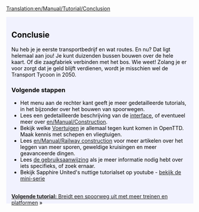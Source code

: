 [[Translation:en/Manual/Tutorial/Conclusion]]
{{nl/Vertaling|en/Manual/Tutorial/Buses|95}}

{{en/Tabs|5|5
|nl/Manual/Tutorial/Tutorial|1. Starten<!--
-->|nl/Manual/Tutorial/Bussen|2. Bussen<!--
-->|nl/Manual/Tutorial/Treinen|3. Treinen<!--
-->|nl/Manual/Tutorial/Vliegtuigen|4. Vliegtuigen<!--
-->|nl/Manual/Tutorial/Conclusie|5. Conclusie}}
<div style="padding:.5em 1em 1em 1em; border-top:none; background-color:#f1f2fe; color:#000;">
{{nl/Manual/Tutorial/Tutorial}}
==Conclusie==
Nu heb je je eerste transportbedrijf en wat routes. En nu? Dat ligt helemaal aan jou! Je kunt duizenden bussen bouwen over de hele kaart. Of die zaagfabriek verbinden met het bos. Wie weet! Zolang je er voor zorgt dat je geld blijft verdienen, wordt je misschien wel de Transport Tycoon in 2050.

===Volgende stappen===
* Het menu aan de rechter kant geeft je meer gedetailleerde tutorials, in het bijzonder over het bouwen van spoorwegen.
* Lees een gedetailleerde beschrijving van de [[en/Manual/Game interface|interface]], of eventueel meer over [[en/Manual/Construction]].
* Bekijk welke [[nl/Manual/Voertuigen|Voertuigen]] je allemaal tegen kunt komen in OpenTTD. Maak kennis met schepen en vliegtuigen.
* Lees [[en/Manual/Railway construction]] voor meer artikelen over het leggen van meer sporen, geweldige kruisingen en meer geavanceerde dingen.
* Lees [[en/Manual/Main Page|de gebruiksaanwijzing]] als je meer informatie nodig hebt over iets specifieks, of zoek ernaar.
* Bekijk Sapphire United's nuttige tutorialset op youtube - [http://www.youtube.com/watch?v=KAriYewKvj8&feature=PlayList&p=C168C0CB0588B9A0&index=0&playnext=1 bekijk de mini-serie]

<br style="clear:both;">
<span style="float: right">[[nl/Manual/Tutorial/Twee platforms|'''Volgende tutorial:''' Breidt een spoorweg uit met meer treinen en platformen]] &raquo;</span>
</div>